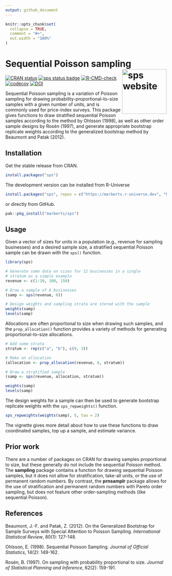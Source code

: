 ```yaml
---
output: github_document
---
```


<!-- README.md is generated from README.Rmd. Please edit that file. -->

```r
knitr::opts_chunk$set(
  collapse = TRUE,
  comment = "#>",
  out.width = "100%"
)
```

# Sequential Poisson sampling <a href="https://marberts/github.io/sps/"><img src="man/figures/logo.png" align="right" height="139" alt="sps website" /></a>

[![CRAN status](https://www.r-pkg.org/badges/version/sps)](https://cran.r-project.org/package=sps)
[![sps status badge](https://marberts.r-universe.dev/badges/sps)](https://marberts.r-universe.dev)
[![R-CMD-check](https://github.com/marberts/sps/workflows/R-CMD-check/badge.svg)](https://github.com/marberts/sps/actions)
[![codecov](https://codecov.io/gh/marberts/sps/branch/master/graph/badge.svg?token=5CPGWUF267)](https://app.codecov.io/gh/marberts/sps)
[![DOI](https://zenodo.org/badge/326323827.svg)](https://zenodo.org/doi/10.5281/zenodo.10109857)

Sequential Poisson sampling is a variation of Poisson sampling for drawing probability-proportional-to-size samples with a given number of units, and is commonly used for price-index surveys. This package gives functions to draw stratified sequential Poisson samples according to the method by Ohlsson (1998), as well as other order sample designs by Rosén (1997), and generate appropriate bootstrap replicate weights according to the generalized bootstrap method by Beaumont and Patak (2012).

## Installation

Get the stable release from CRAN.

```r
install.packages("sps")
```

The development version can be installed from R-Universe

```r
install.packages("sps", repos = c("https://marberts.r-universe.dev", "https://cloud.r-project.org"))
```

or directly from GitHub.

```r
pak::pkg_install("marberts/sps")
```

## Usage

Given a vector of sizes for units in a population (e.g., revenue for sampling businesses) and a desired sample size, a stratified sequential Poisson sample can be drawn with the `sps()` function. 

```r
library(sps)

# Generate some data on sizes for 12 businesses in a single 
# stratum as a simple example
revenue <- c(1:10, 100, 150)

# Draw a sample of 6 businesses
(samp <- sps(revenue, 6))

# Design weights and sampling strata are stored with the sample
weights(samp)
levels(samp)
```

Allocations are often proportional to size when drawing such samples, and the `prop_allocation()` function provides a variety of methods for generating proportional-to-size allocations.

```r
# Add some strata
stratum <- rep(c("a", "b"), c(9, 3))

# Make an allocation
(allocation <- prop_allocation(revenue, 6, stratum))

# Draw a stratified sample
(samp <- sps(revenue, allocation, stratum))

weights(samp)
levels(samp)
```

The design weights for a sample can then be used to generate bootstrap replicate weights with the `sps_repweights()` function.

```r
sps_repweights(weights(samp), 5, tau = 2)
```

The vignette gives more detail about how to use these functions to draw coordinated samples, top up a sample, and estimate variance.

## Prior work

There are a number of packages on CRAN for drawing samples proportional to size, but these generally do not include the sequential Poisson method. The **sampling** package contains a function for drawing sequential Poisson samples, but it does not allow for stratification, take-all units, or the use of permanent random numbers. By contrast, the **prnsamplr** package allows for the use of stratification and permanent random numbers with Pareto order sampling, but does not feature other order-sampling methods (like sequential Poisson).

## References

Beaumont, J.-F. and Patak, Z. (2012). On the Generalized Bootstrap for Sample Surveys with Special Attention to Poisson Sampling. *International Statistical Review*, 80(1): 127-148.

Ohlsson, E. (1998). Sequential Poisson Sampling. *Journal of Official Statistics*, 14(2): 149-162.

Rosén, B. (1997). On sampling with probability proportional to size. *Journal of Statistical Planning and Inference*, 62(2): 159-191.